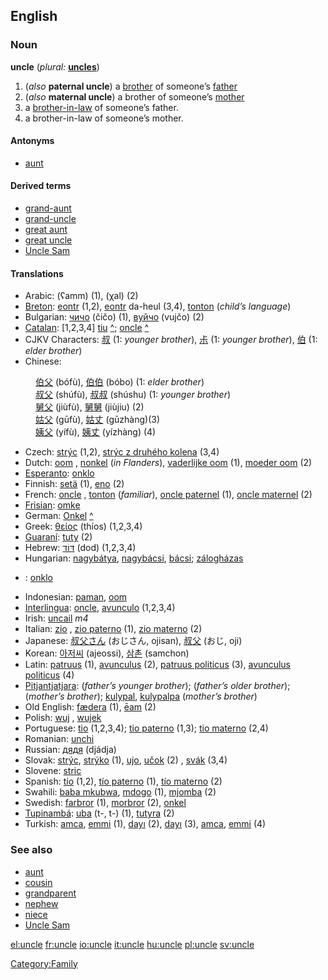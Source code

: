 ==English==
===Noun===
'''uncle''' (''plural:'' '''[[uncles]]''')

#(''also'' '''paternal uncle''') a [[brother]] of someone’s [[father]]
#(''also'' '''maternal uncle''') a brother of someone’s [[mother]]
#a [[brother-in-law]] of someone’s father.
#a brother-in-law of someone’s mother.

====Antonyms====
*[[aunt]]

====Derived terms====
*[[grand-aunt]]
*[[grand-uncle]]
*[[great aunt]]
*[[great uncle]]
*[[Uncle Sam]]

====Translations====
*Arabic: {{ARchar|[[عم]]}} (ʕamm) (1), {{ARchar|[[خال]]}} (χal) {{m}} (2)
*[[Breton]]: [[eontr]] {{m}} (1,2), [[eontr]] da-heul (3,4), [[tonton]] {{m}} (''child’s language'')
*Bulgarian: [[чичо]] (čičo) {{m}} (1), [[вуйчо]] (vujčo) {{m}} (2)
*[[Catalan]]: [1,2,3,4] [[tiu]] {{m}} [[:ca:tiu|^]]; [[oncle]] {{m}} [[:ca:oncle|^]]
*CJKV Characters: [[叔]] (1: ''younger brother''), [[尗]] (1: ''younger brother''), [[伯]] (1: ''elder brother'')
*Chinese:
: [[伯父]] (bófù), [[伯伯]] (bóbo) (1: ''elder brother'')
: [[叔父]] (shúfù), [[叔叔]] (shúshu) (1: ''younger brother'')
: [[舅父]] (jiùfù), [[舅舅]] (jiùjiu) (2)
: [[姑父]] (gūfù), [[姑丈]] (gūzhàng)(3)
: [[姨父]] (yífù), [[姨丈]] (yízhàng) (4)
*Czech: [[strýc]] (1,2), [[strýc z druhého kolena]] (3,4) {{m}}
*Dutch: [[oom]] {{m}}, [[nonkel]] {{m}} (''in Flanders''), [[vaderlijke oom]] (1), [[moeder oom]] (2)
*[[Esperanto]]: [[onklo]]
*Finnish: [[setä]] (1), [[eno]] (2)
*French: [[oncle]] {{m}}, [[tonton]] {{m}} (''familiar''), [[oncle paternel]] (1), [[oncle maternel]] (2)
*[[Frisian]]: [[omke]] {{m}}
*German: [[Onkel]] {{m}} [[:de:Onkel|^]]
*Greek: [[θείος]] (thíos) {{m}} (1,2,3,4)
*[[Guaraní]]: [[tuty]] (2)
*Hebrew: [[דוד|דּוֹד]] (dod) {{m}} (1,2,3,4)
*Hungarian: [[nagybátya]], [[nagybácsi]], [[bácsi]]; [[zálogházas]]
*{{io}}: [[onklo]]
*Indonesian: [[paman]], [[oom]]
*[[Interlingua]]: [[oncle]], [[avunculo]] (1,2,3,4)
*Irish: [[uncail]] ''m4''
*Italian: [[zio]] {{m}}, [[zio paterno]] (1), [[zio materno]] (2)
*Japanese: [[叔父さん]] (おじさん, ojisan), [[叔父]] (おじ, oji)
*Korean: [[아저씨]] (ajeossi), [[삼촌]] (samchon)
*Latin: [[patruus]] (1), [[avunculus]] (2), [[patruus politicus]] (3), [[avunculus politicus]] (4)
*[[Pitjantjatjara]]: {{Unicode|[[mama maḻatja]]}} (''father’s younger brother''); {{Unicode|[[mama puḻka]]}} (''father’s older brother''); {{Unicode|[[kamuṟu]]}} (''mother’s brother''); [[kulypal]], [[kulypalpa]] (''mother’s brother'')
*Old English: [[fædera]] (1), [[eam|ēam]] (2)
*Polish: [[wuj]] {{m}}, [[wujek]] {{m}}
*Portuguese: [[tio]] {{m}} (1,2,3,4); [[tio paterno]] (1,3); [[tio materno]] (2,4)
*Romanian: [[unchi]] {{m}}
*Russian: [[дядя]] (djádja) {{m}}
*Slovak: [[strýc]], [[strýko]] (1), [[ujo]], [[učok]] (2) {{m}}, [[svák]] (3,4) {{m}}
*Slovene: [[stric]] {{m}}
*Spanish: [[tío]] {{m}} (1,2), [[tío paterno]] (1), [[tío materno]] (2)
*Swahili: [[baba mkubwa]], [[mdogo]] (1), [[mjomba]] (2)
*Swedish: [[farbror]] (1), [[morbror]] (2), [[onkel]]
*[[Tupinambá]]: [[uba]] (t-, t-) (1), [[tutyra]] (2)
*Turkish: [[amca]], [[emmi]] (1), [[dayı]] (2), [[dayı]] (3), [[amca]], [[emmi]] (4)

===See also===
*[[aunt]]
*[[cousin]]
*[[grandparent]]
*[[nephew]]
*[[niece]]
*[[Uncle Sam]]

[[Category:Family]]

[[el:uncle]]
[[fr:uncle]]
[[io:uncle]]
[[it:uncle]]
[[hu:uncle]]
[[pl:uncle]]
[[sv:uncle]]